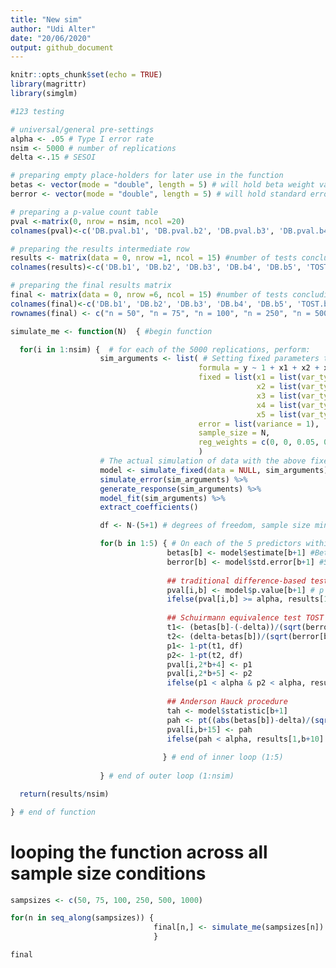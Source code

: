 ```yaml
---
title: "New sim"
author: "Udi Alter"
date: "20/06/2020"
output: github_document
---
```


```r
knitr::opts_chunk$set(echo = TRUE)
library(magrittr)
library(simglm)

#123 testing
```


```r
# universal/general pre-settings
alpha <- .05 # Type I error rate
nsim <- 5000 # number of replications
delta <-.15 # SESOI

# preparing empty place-holders for later use in the function
betas <- vector(mode = "double", length = 5) # will hold beta weight values
berror <- vector(mode = "double", length = 5) # will hold standard error for each beta 

# preparing a p-value count table
pval <-matrix(0, nrow = nsim, ncol =20) 
colnames(pval)<-c('DB.pval.b1', 'DB.pval.b2', 'DB.pval.b3', 'DB.pval.b4', 'DB.pval.b5', 'TOST.pval.b1a', 'TOST.pval.b1b', 'TOST.pval.b2a', 'TOST.pval.b2b', 'TOST.pval.b3a','TOST.pval.b3b', 'TOST.pval.b4a', 'TOST.pval.b4b', 'TOST.pval.b5a', 'TOST.pval.b5b', 'AH.pval.b1', 'AH.pval.b2', 'AH.pval.b3', 'AH.pval.b4', 'AH.pval.b5')

# preparing the results intermediate row
results <- matrix(data = 0, nrow =1, ncol = 15) #number of tests concluding lack of association
colnames(results)<-c('DB.b1', 'DB.b2', 'DB.b3', 'DB.b4', 'DB.b5', 'TOST.b1', 'TOST.b2', 'TOST.b3', 'TOST.b4', 'TOST.b5', 'AH.b1', 'AH.b2', 'AH.b3', 'AH.b4', 'AH.b5')

# preparing the final results matrix
final <- matrix(data = 0, nrow =6, ncol = 15) #number of tests concluding lack of association
colnames(final)<-c('DB.b1', 'DB.b2', 'DB.b3', 'DB.b4', 'DB.b5', 'TOST.b1', 'TOST.b2', 'TOST.b3', 'TOST.b4', 'TOST.b5', 'AH.b1', 'AH.b2', 'AH.b3', 'AH.b4', 'AH.b5')
rownames(final) <- c("n = 50", "n = 75", "n = 100", "n = 250", "n = 500", "n = 1000")

```

```r


simulate_me <- function(N)  { #begin function

  for(i in 1:nsim) {  # for each of the 5000 replications, perform:
                    sim_arguments <- list( # Setting fixed parameters to remain constant for every simulated dataset replication
                                          formula = y ~ 1 + x1 + x2 + x3 + x4 + x5,
                                          fixed = list(x1 = list(var_type = 'continuous', mean = 0, sd = 1),
                                                       x2 = list(var_type = 'continuous', mean = 0, sd = 1),
                                                       x3 = list(var_type = 'continuous', mean = 0, sd = 1),
                                                       x4 = list(var_type = 'continuous', mean = 0, sd = 1),
                                                       x5 = list(var_type = 'continuous', mean = 0, sd = 1)),
                                          error = list(variance = 1),
                                          sample_size = N,
                                          reg_weights = c(0, 0, 0.05, 0.1, 0.15, 0.2)
                                          )
                    # The actual simulation of data with the above fixed parameters
                    model <- simulate_fixed(data = NULL, sim_arguments) %>%
                    simulate_error(sim_arguments) %>%
                    generate_response(sim_arguments) %>% 
                    model_fit(sim_arguments) %>%
                    extract_coefficients()

                    df <- N-(5+1) # degrees of freedom, sample size minus the number of predictor plus 1, all condition will have 5 predictors.

                    for(b in 1:5) { # On each of the 5 predictors within each replication,conduct 3 tests: difference-based, two one-sided tests, and Anderson-Hauck
                                   betas[b] <- model$estimate[b+1] #Beta weights estimates extraction
                                   berror[b] <- model$std.error[b+1] #Standard error extraction per predictor
           
                                   ## traditional difference-based test 
                                   pval[i,b] <- model$p.value[b+1] # p value extraction per b
                                   ifelse(pval[i,b] >= alpha, results[1,b] <-results[1,b]+1, results[1,b] <- results[1,b]) # collecting non-sgnificant p values per b
            
                                   ## Schuirmann equivalence test TOST
                                   t1<- (betas[b]-(-delta))/(sqrt(berror[b]^2)) 
                                   t2<- (delta-betas[b])/(sqrt(berror[b]^2))
                                   p1<- 1-pt(t1, df) 
                                   p2<- 1-pt(t2, df)
                                   pval[i,2*b+4] <- p1 
                                   pval[i,2*b+5] <- p2
                                   ifelse(p1 < alpha & p2 < alpha, results[1,b+5] <-results[1,b+5]+1, results[1,b+5] <- results[1,b+5])
            
                                   ## Anderson Hauck procedure
                                   tah <- model$statistic[b+1]
                                   pah <- pt((abs(betas[b])-delta)/(sqrt(berror[b]^2)),df) - pt((-abs(betas[b])-delta)/(sqrt(berror[b]^2) ), df)
                                   pval[i,b+15] <- pah
                                   ifelse(pah < alpha, results[1,b+10] <-results[1,b+10]+1, results[1,b+10] <-   results[1,b+10])
            
                                  } # end of inner loop (1:5)
                    
                    } # end of outer loop (1:nsim)

  return(results/nsim)

} # end of function

```
# looping the function across all sample size conditions
```r
sampsizes <- c(50, 75, 100, 250, 500, 1000)

for(n in seq_along(sampsizes)) {
                                final[n,] <- simulate_me(sampsizes[n])
                                }

final

```


